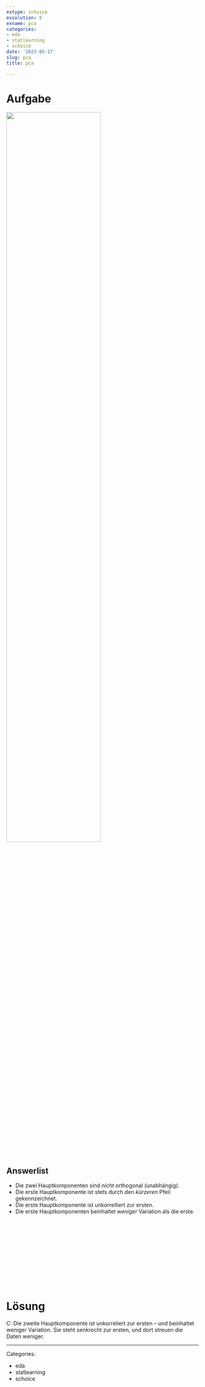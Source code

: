 ```yaml
---
extype: schoice
exsolution: 8
exname: pca
categories:
- eda
- statlearning
- schoice
date: '2023-05-17'
slug: pca
title: pca

---
```






# Aufgabe



![](https://github.com/sebastiansauer/sesa-blog/blob/main/static/images/pca1.png?raw=true){width=70%}


Answerlist
----------
* Die zwei Hauptkomponenten sind *nicht* orthogonal (unabhängig).
* Die erste Hauptkomponente ist stets durch den *kürzeren* Pfeil gekennzeichnet.
* Die erste Hauptkomponente ist unkorrelliert zur ersten.
* Die erste Hauptkomponenten beinhaltet *weniger* Variation als die erste.


</br>
</br>
</br>
</br>
</br>
</br>
</br>
</br>
</br>
</br>

# Lösung

C: Die zweite Hauptkomponente ist unkorreliert zur ersten – und beinhaltet weniger Variation. Sie steht senkrecht zur ersten, und dort streuen die Daten weniger.



---

Categories: 

- eda
- statlearning
- schoice

